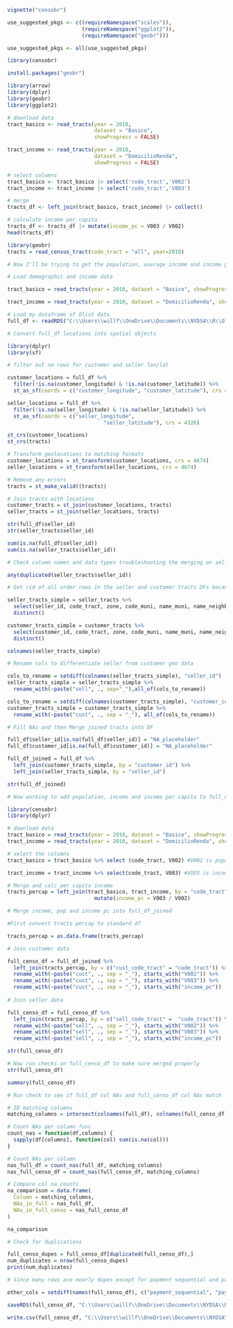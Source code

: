 ```r
vignette("censobr")
```
```r
use_suggested_pkgs <- c((requireNamespace("scales")), 
                        (requireNamespace("ggplot2")), 
                        (requireNamespace("geobr")))

use_suggested_pkgs <- all(use_suggested_pkgs)
```

```r
library(censobr)
```
```r
install.packages("geobr")
```

```r
library(arrow)
library(dplyr)
library(geobr)
library(ggplot2)
```

```r
# download data
tract_basico <- read_tracts(year = 2010,
                            dataset = "Basico", 
                            showProgress = FALSE)

tract_income <- read_tracts(year = 2010,
                            dataset = "DomicilioRenda", 
                            showProgress = FALSE)

# select columns
tract_basico <- tract_basico |> select('code_tract','V002')
tract_income <- tract_income |> select('code_tract','V003')

# merge
tracts_df <- left_join(tract_basico, tract_income) |> collect()

# calculate income per capita
tracts_df <- tracts_df |> mutate(income_pc = V003 / V002)
head(tracts_df)
```


```r
library(geobr)
tracts = read_census_tract(code_tract = "all", year=2010)
```

```r
# Now I'll be trying to get the population, average income and income per capita for each seller and buyer location in my full_df. First I need to load the census tract data from 2010

# Load demographic and income data

tract_basico = read_tracts(year = 2010, dataset = "Basico", showProgress = FALSE)

tract_income = read_tracts(year = 2010, dataset = "DomicilioRenda", showProgress = FALSE)

```

```r
# Load my dataframe of Olist data
full_df <- readRDS("C:\\Users\\willf\\OneDrive\\Documents\\NYDSA\\R\\Olist\\Data\\full_df.rds")

```

```r
# Convert full_df locations into spatial objects

library(dplyr)
library(sf)

# filter out na rows for customer and seller lon/lat

customer_locations = full_df %>%
  filter(!is.na(customer_longitude) & !is.na(customer_latitude)) %>%
  st_as_sf(coords = c("customer_longitude", "customer_latitude"), crs = 4326)

seller_locations = full_df %>%
  filter(!is.na(seller_longitude) & !is.na(seller_latitude)) %>%
  st_as_sf(coords = c("seller_longitude",
                               "seller_latitude"), crs = 4326)
```
```r
st_crs(customer_locations)
st_crs(tracts)
```
```r
# Transform geolocations to matching formats
customer_locations = st_transform(customer_locations, crs = 4674)
seller_locations = st_transform(seller_locations, crs = 4674)
```
```r
# Remove any errors
tracts = st_make_valid((tracts))
```

```r
# Join tracts with locations
customer_tracts = st_join(customer_locations, tracts)
seller_tracts = st_join(seller_locations, tracts)

```
```r
str(full_df$seller_id)
str(seller_tracts$seller_id)
```
```r
sum(is.na(full_df$seller_id))
sum(is.na(seller_tracts$seller_id))
```
```r
# Check column names and data types troubleshooting the merging on seller_id

any(duplicated(seller_tracts$seller_id))
```
```r
# Get rid of all order rows in the seller and customer tracts DFs because they cause multiple seller and customer ids which prohibits the join.

seller_tracts_simple = seller_tracts %>%
  select(seller_id, code_tract, zone, code_muni, name_muni, name_neighborhood, code_neighborhood, code_subdistrict, name_subdistrict, code_district, name_district, code_state, geometry) %>%
  distinct()

customer_tracts_simple = customer_tracts %>%
  select(customer_id, code_tract, zone, code_muni, name_muni, name_neighborhood, code_neighborhood, code_subdistrict, name_subdistrict, code_district, name_district, code_state, geometry) %>%
  distinct()
```

```r
colnames(seller_tracts_simple)
```

```r
# Rename cols to differentiate seller from customer geo data

cols_to_rename = setdiff(colnames(seller_tracts_simple), "seller_id")
seller_tracts_simple = seller_tracts_simple %>%
  rename_with(~paste("sell", ., sep="_"),all_of(cols_to_rename))

cols_to_rename = setdiff(colnames(customer_tracts_simple), "customer_id")
customer_tracts_simple = customer_tracts_simple %>%
  rename_with(~paste("cust", ., sep = "_"), all_of(cols_to_rename))

```

```r
# Fill NAs and then Merge joined tracts into DF

full_df$seller_id[is.na(full_df$seller_id)] = "NA_placeholder"
full_df$customer_id[is.na(full_df$customer_id)] = "NA_placeholder"

full_df_joined = full_df %>%
  left_join(customer_tracts_simple, by = "customer_id") %>%
  left_join(seller_tracts_simple, by = "seller_id")

```
```r
str(full_df_joined)
```


```r
# Now working to add population, income and income per capita to full_df

library(censobr)
library(dplyr)

# download data
tract_basico = read_tracts(year = 2010, dataset = "Basico", showProgress = FALSE)
tract_income = read_tracts(year = 2010, dataset = "DomicilioRenda", showProgress = FALSE)

# select the columns
tract_basico = tract_basico %>% select (code_tract, V002) #V002 is populaltion

tract_income = tract_income %>% select(code_tract, V003) #VOO3 is income

# Merge and calc per capita income
tracts_percap = left_join(tract_basico, tract_income, by = "code_tract") %>%
                            mutate(income_pc = V003 / V002)

```
```r
# Merge income, pop and income pc into full_df_joined

#First convert tracts percap to standard df

tracts_percap = as.data.frame(tracts_percap)

# Join customer data 

full_censo_df = full_df_joined %>%
  left_join(tracts_percap, by = c("cust_code_tract" = "code_tract")) %>% 
  rename_with(~paste("cust", ., sep = "_"), starts_with("V002")) %>%
  rename_with(~paste("cust", ., sep = "_"), starts_with("V003")) %>%
  rename_with(~paste("cust", ., sep = "_"), starts_with("income_pc"))
            
# Join seller data

full_censo_df = full_censo_df %>%
  left_join(tracts_percap, by = c("sell_code_tract" =  "code_tract")) %>%
  rename_with(~paste("sell", ., sep = "_"), starts_with("V002")) %>%
  rename_with(~paste("sell", ., sep = "_"), starts_with("V003")) %>%
  rename_with(~paste("sell", ., sep = "_"), starts_with("income_pc"))
```

```r
str(full_censo_df)
```


```r
# Now run checks on full_censo_df to make sure merged properly
str(full_censo_df)

summary(full_censo_df)

```

```r
# Run check to see if full_df col NAs and full_censo_df col NAs match

# ID matching columns 
matching_columns = intersect(colnames(full_df), colnames(full_censo_df))

# Count NAs per column func
count_nas = function(df,columns) {
  sapply(df[columns], function(col) sum(is.na(col)))
}

# Count NAs per column
nas_full_df = count_nas(full_df, matching_columns)
nas_full_censo_df = count_nas(full_censo_df, matching_columns)

# Compare col na counts
na_comparison = data.frame(
  Column = matching_columns,
  NAs_in_full = nas_full_df, 
  NAs_in_full_censo = nas_full_censo_df
)

na_comparison
```
```r
# Check for duplications

full_censo_dupes = full_censo_df[duplicated(full_censo_df),]
num_duplicates = nrow(full_censo_dupes)
print(num_duplicates)

```
```r
# Since many rows are nearly dupes except for payment sequential and payment value, checking if these are the only fields that make many rows unique

other_cols = setdiff(names(full_censo_df), c("payment_sequential", "payment_value"))


```

```r
saveRDS(full_censo_df, "C:\\Users\\willf\\OneDrive\\Documents\\NYDSA\\R\\Olist\\Data\\full_censo_df.rds" )

write.csv(full_censo_df, "C:\\Users\\willf\\OneDrive\\Documents\\NYDSA\\R\\Olist\\Data\\full_censo_df.csv", row.names = FALSE)
```

